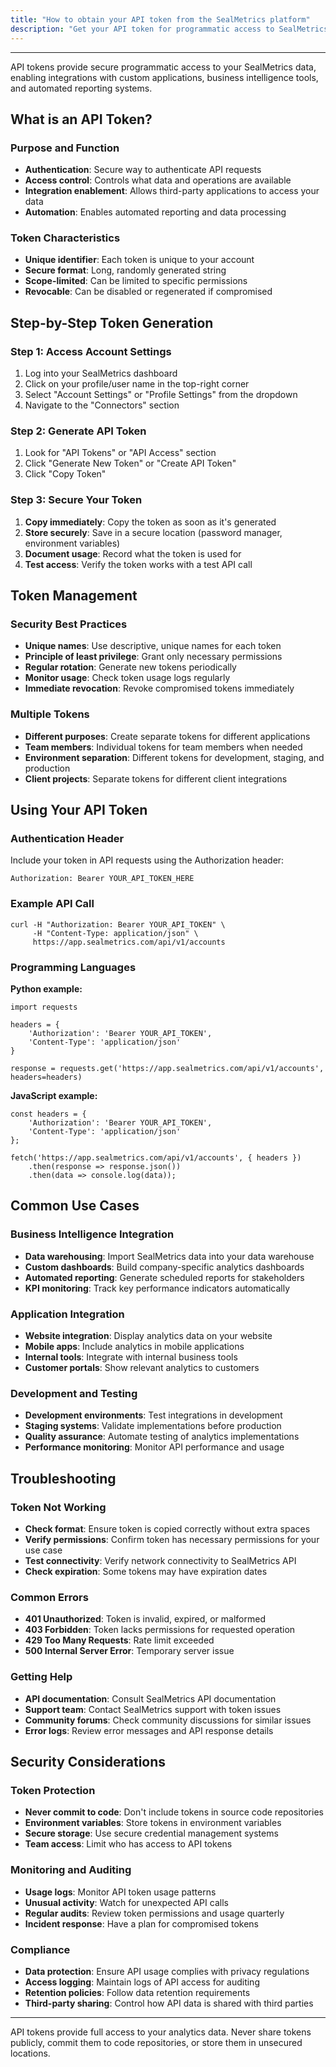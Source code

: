 ```yaml
---
title: "How to obtain your API token from the SealMetrics platform"
description: "Get your API token for programmatic access to SealMetrics data"
---
```


---

API tokens provide secure programmatic access to your SealMetrics data, enabling integrations with custom applications, business intelligence tools, and automated reporting systems.

## What is an API Token?

### Purpose and Function

- **Authentication**: Secure way to authenticate API requests
- **Access control**: Controls what data and operations are available
- **Integration enablement**: Allows third-party applications to access your data
- **Automation**: Enables automated reporting and data processing

### Token Characteristics

- **Unique identifier**: Each token is unique to your account
- **Secure format**: Long, randomly generated string
- **Scope-limited**: Can be limited to specific permissions
- **Revocable**: Can be disabled or regenerated if compromised

## Step-by-Step Token Generation

### Step 1: Access Account Settings

1. Log into your SealMetrics dashboard
2. Click on your profile/user name in the top-right corner
3. Select "Account Settings" or "Profile Settings" from the dropdown
4. Navigate to the "Connectors" section

### Step 2: Generate API Token

1. Look for "API Tokens" or "API Access" section
2. Click "Generate New Token" or "Create API Token"
3. Click "Copy Token"

### Step 3: Secure Your Token

1. **Copy immediately**: Copy the token as soon as it's generated
2. **Store securely**: Save in a secure location (password manager, environment variables)
3. **Document usage**: Record what the token is used for
4. **Test access**: Verify the token works with a test API call

## Token Management

### Security Best Practices

- **Unique names**: Use descriptive, unique names for each token
- **Principle of least privilege**: Grant only necessary permissions
- **Regular rotation**: Generate new tokens periodically
- **Monitor usage**: Check token usage logs regularly
- **Immediate revocation**: Revoke compromised tokens immediately

### Multiple Tokens

- **Different purposes**: Create separate tokens for different applications
- **Team members**: Individual tokens for team members when needed
- **Environment separation**: Different tokens for development, staging, and production
- **Client projects**: Separate tokens for different client integrations

## Using Your API Token

### Authentication Header

Include your token in API requests using the Authorization header:

```
Authorization: Bearer YOUR_API_TOKEN_HERE
```

### Example API Call

```
curl -H "Authorization: Bearer YOUR_API_TOKEN" \
     -H "Content-Type: application/json" \
     https://app.sealmetrics.com/api/v1/accounts
```

### Programming Languages

**Python example:**

```
import requests

headers = {
    'Authorization': 'Bearer YOUR_API_TOKEN',
    'Content-Type': 'application/json'
}

response = requests.get('https://app.sealmetrics.com/api/v1/accounts', headers=headers)
```

**JavaScript example:**

```
const headers = {
    'Authorization': 'Bearer YOUR_API_TOKEN',
    'Content-Type': 'application/json'
};

fetch('https://app.sealmetrics.com/api/v1/accounts', { headers })
    .then(response => response.json())
    .then(data => console.log(data));
```

## Common Use Cases

### Business Intelligence Integration

- **Data warehousing**: Import SealMetrics data into your data warehouse
- **Custom dashboards**: Build company-specific analytics dashboards
- **Automated reporting**: Generate scheduled reports for stakeholders
- **KPI monitoring**: Track key performance indicators automatically

### Application Integration

- **Website integration**: Display analytics data on your website
- **Mobile apps**: Include analytics in mobile applications
- **Internal tools**: Integrate with internal business tools
- **Customer portals**: Show relevant analytics to customers

### Development and Testing

- **Development environments**: Test integrations in development
- **Staging systems**: Validate implementations before production
- **Quality assurance**: Automate testing of analytics implementations
- **Performance monitoring**: Monitor API performance and usage

## Troubleshooting

### Token Not Working

- **Check format**: Ensure token is copied correctly without extra spaces
- **Verify permissions**: Confirm token has necessary permissions for your use case
- **Test connectivity**: Verify network connectivity to SealMetrics API
- **Check expiration**: Some tokens may have expiration dates

### Common Errors

- **401 Unauthorized**: Token is invalid, expired, or malformed
- **403 Forbidden**: Token lacks permissions for requested operation
- **429 Too Many Requests**: Rate limit exceeded
- **500 Internal Server Error**: Temporary server issue

### Getting Help

- **API documentation**: Consult SealMetrics API documentation
- **Support team**: Contact SealMetrics support with token issues
- **Community forums**: Check community discussions for similar issues
- **Error logs**: Review error messages and API response details

## Security Considerations

### Token Protection

- **Never commit to code**: Don't include tokens in source code repositories
- **Environment variables**: Store tokens in environment variables
- **Secure storage**: Use secure credential management systems
- **Team access**: Limit who has access to API tokens

### Monitoring and Auditing

- **Usage logs**: Monitor API token usage patterns
- **Unusual activity**: Watch for unexpected API calls
- **Regular audits**: Review token permissions and usage quarterly
- **Incident response**: Have a plan for compromised tokens

### Compliance

- **Data protection**: Ensure API usage complies with privacy regulations
- **Access logging**: Maintain logs of API access for auditing
- **Retention policies**: Follow data retention requirements
- **Third-party sharing**: Control how API data is shared with third parties

---

<Note>
  API tokens provide full access to your analytics data. Never share tokens publicly, commit them to code repositories, or store them in unsecured locations.
</Note>
